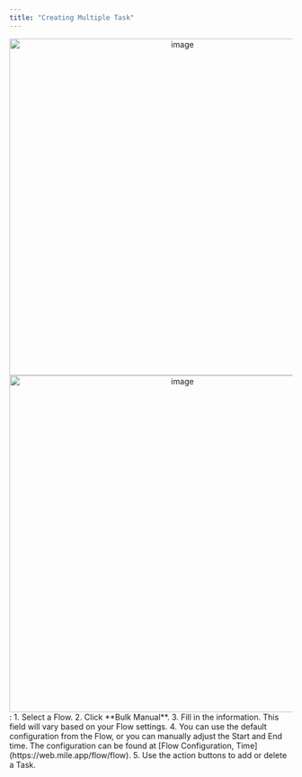```yaml
---
title: "Creating Multiple Task"
---
```


<div align="center">
  <img src="https://t3837933.p.clickup-attachments.com/t3837933/c4f90cc5-b9dc-403f-b615-354a1a728af7/image.png" alt="image" width="600" />
</div><div align="center">
  <img src="https://t3837933.p.clickup-attachments.com/t3837933/0ad7b281-c499-40df-8d9a-7b467ceef940/image.png" alt="image" width="600" />
</div>
:
1. Select a Flow.
2. Click **Bulk Manual**.
3. Fill in the information.  
   This field will vary based on your Flow settings.
4. You can use the default configuration from the Flow, or you can manually adjust the Start and End time.  
   The configuration can be found at [Flow Configuration, Time](https://web.mile.app/flow/flow).
5. Use the action buttons to add or delete a Task.